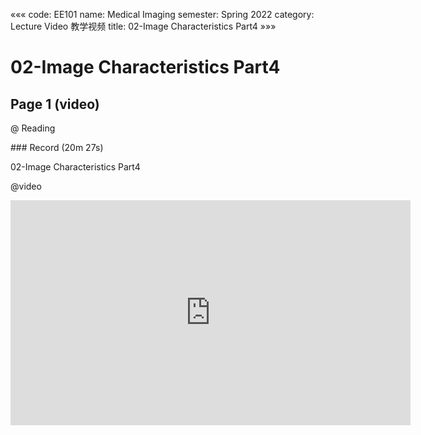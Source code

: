 «««
code: EE101
name: Medical Imaging
semester: Spring 2022
category: Lecture Video 教学视频
title: 02-Image Characteristics Part4
»»»

# 02-Image Characteristics Part4

## Page 1 (video)

@ Reading

<div class="markdown-body">
### Record (20m 27s)

02-Image Characteristics Part4
</div>

@video

<iframe src="https://sbbrisk.com/e/6e1qv4tl9b0h.html" frameborder=0 marginwidth=0 marginheight=0 scrolling=no width=640 height=360 allowfullscreen></iframe>
